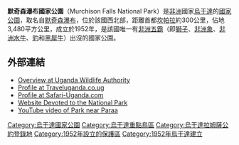 {{Infobox protected area 
| name = 默奇森瀑布國家公園
| alt_name = Kabalega National Park
| iucn_category = II
| photo = 
| photo_caption = 
| location = {{flag|Uganda}}
| nearest_city = 
| coords = {{coord|02|15|N|31|48|E|region:UG_type:landmark_source:dewiki|display=inline,title}}
| map=Uganda
| map_caption = 
| lat_d =02
| lat_m =15
| lat_s = 
| lat_NS = N
| long_d = 31
| long_m = 48
| long_s =
| long_EW = E
| area = 3,480平方公里
| established = 1952年
| visitation_num = 
| visitation_year = 
| governing_body = 
}}

'''默奇森瀑布國家公園'''（Murchison Falls National Park）是[[非洲|非洲]]國家[[烏干達|烏干達]]的[[國家公園|國家公園]]，取名自[[默奇森瀑布|默奇森瀑布]]，位於該國西北部，距離首都[[坎帕拉|坎帕拉]]約300公里，佔地3,480平方公里，成立於1952年，是該國唯一有[[非洲五霸|非洲五霸]]（即[[獅子|獅子]]、[[非洲象|非洲象]]、[[非洲水牛|非洲水牛]]、[[豹|豹]]和[[黑犀牛|黑犀牛]]）出沒的國家公園。

==外部連結==
* [https://web.archive.org/web/20110812032953/http://www.uwa.or.ug/murchison.html Overview at Uganda Wildlife Authority]
* [http://www.traveluganda.co.ug/murchison.asp Profile at Traveluganda.co.ug]{{Wayback|url=http://www.traveluganda.co.ug/murchison.asp |date=20111204121459 }}
* [http://www.safari-uganda.com/uganda/murchison.php Profile at Safari-Uganda.com] {{Wayback|url=http://www.safari-uganda.com/uganda/murchison.php |date=20121030010044 }}
* [http://www.murchisonfallsnationalpark.com/ Website Devoted to the National Park] {{Wayback|url=http://www.murchisonfallsnationalpark.com/ |date=20210603062604 }}
* [http://www.youtube.com/watch?v=Gd3c18Rw0SQ YouTube video of Park near Paraa] {{Wayback|url=http://www.youtube.com/watch?v=Gd3c18Rw0SQ |date=20160922123957 }}

{{DEFAULTSORT:Murchison Falls}}
[[Category:烏干達國家公園|Category:烏干達國家公園]]
[[Category:烏干達重點鳥區|Category:烏干達重點鳥區]]
[[Category:烏干達拉姆薩公約登錄地|Category:烏干達拉姆薩公約登錄地]]
[[Category:1952年設立的保護區|Category:1952年設立的保護區]]
[[Category:1952年烏干達建立|Category:1952年烏干達建立]]

{{Uganda-geo-stub}}